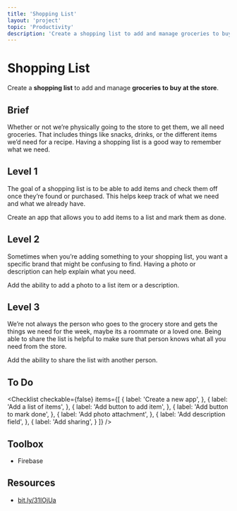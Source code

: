 ```yaml
---
title: 'Shopping List'
layout: 'project'
topic: 'Productivity'
description: 'Create a shopping list to add and manage groceries to buy at the store.'
---
```



<ProjectHeader>

# Shopping List

Create a <strong className="color-blue">shopping list</strong> to add and manage <strong className="color-purple">groceries to buy at the store</strong>.

</ProjectHeader>

<ProjectContent>

## Brief

Whether or not we’re physically going to the store to get them, we all need groceries. That includes things like snacks, drinks, or the different items we’d need for a recipe. Having a shopping list is a good way to remember what we need.

## Level 1

The goal of a shopping list is to be able to add items and check them off once they’re found or purchased. This helps keep track of what we need and what we already have.

Create an app that allows you to add items to a list and mark them as done.

<LoginRequired>

## Level 2

Sometimes when you’re adding something to your shopping list, you want a specific brand that might be confusing to find. Having a photo or description can help explain what you need.

Add the ability to add a photo to a list item or a description.

## Level 3

We’re not always the person who goes to the grocery store and gets the things we need for the week, maybe its a roommate or a loved one. Being able to share the list is helpful to make sure that person knows what all you need from the store.

Add the ability to share the list with another person.

</LoginRequired>

</ProjectContent>

<ProjectSidebar>

## To Do

<Checklist checkable={false} items={[
  {
    label: 'Create a new app',
  },
  {
    label: 'Add a list of items',
  },
  {
    label: 'Add button to add item',
  },
  {
    label: 'Add button to mark done',
  },
  {
    label: 'Add photo attachment',
  },
  {
    label: 'Add description field',
  },
  {
    label: 'Add sharing',
  }
]} />

## Toolbox
- Firebase

## Resources
- [bit.ly/31IOjUa](https://bit.ly/31IOjUa)

</ProjectSidebar>